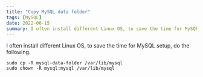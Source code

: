 ```yaml
---
title: "Copy MySQL data folder"
tags: [MySQL]
date: 2022-06-15
summary: I often install different Linux OS, to save the time for MySQL setup, do the following.
---
```


I often install different Linux OS, to save the time for MySQL setup, do the following.

```shell
sudo cp -R mysql-data-folder /var/lib/mysql
sudo chown -R mysql:mysql /var/lib/mysql
```